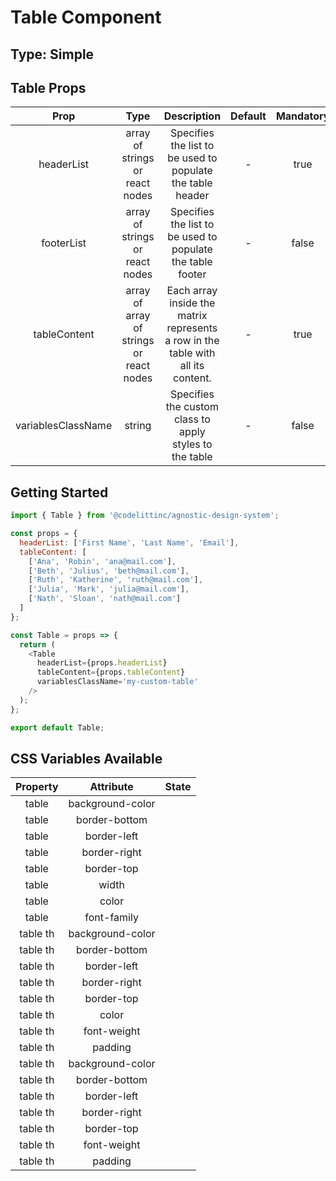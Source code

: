 # Table Component

## Type: Simple

## Table Props

|        Prop        |                   Type                   |                                   Description                                    | Default | Mandatory |
| :----------------: | :--------------------------------------: | :------------------------------------------------------------------------------: | :-----: | :-------: |
|     headerList     |     array of strings or react nodes      |            Specifies the list to be used to populate the table header            |    -    |   true    |
|     footerList     |     array of strings or react nodes      |            Specifies the list to be used to populate the table footer            |    -    |   false   |
|    tableContent    | array of array of strings or react nodes | Each array inside the matrix represents a row in the table with all its content. |    -    |   true    |
| variablesClassName |                  string                  |             Specifies the custom class to apply styles to the table              |    -    |   false   |

## Getting Started

```javascript
import { Table } from '@codelittinc/agnostic-design-system';

const props = {
  headerList: ['First Name', 'Last Name', 'Email'],
  tableContent: [
    ['Ana', 'Robin', 'ana@mail.com'],
    ['Beth', 'Julius', 'beth@mail.com'],
    ['Ruth', 'Katherine', 'ruth@mail.com'],
    ['Julia', 'Mark', 'julia@mail.com'],
    ['Nath', 'Sloan', 'nath@mail.com']
  ]
};

const Table = props => {
  return (
    <Table
      headerList={props.headerList}
      tableContent={props.tableContent}
      variablesClassName='my-custom-table'
    />
  );
};

export default Table;
```

## CSS Variables Available

| Property |    Attribute     | State |
| :------: | :--------------: | :---: |
|  table   | background-color |       |
|  table   |  border-bottom   |       |
|  table   |   border-left    |       |
|  table   |   border-right   |       |
|  table   |    border-top    |       |
|  table   |      width       |       |
|  table   |      color       |       |
|  table   |   font-family    |       |
| table th | background-color |       |
| table th |  border-bottom   |       |
| table th |   border-left    |       |
| table th |   border-right   |       |
| table th |    border-top    |       |
| table th |      color       |       |
| table th |   font-weight    |       |
| table th |     padding      |       |
| table th | background-color |       |
| table th |  border-bottom   |       |
| table th |   border-left    |       |
| table th |   border-right   |       |
| table th |    border-top    |       |
| table th |   font-weight    |       |
| table th |     padding      |       |
